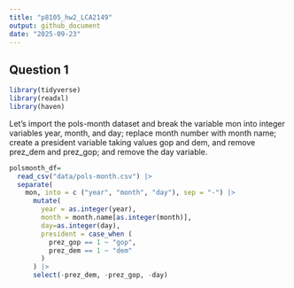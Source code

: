 ```yaml
---
title: "p8105_hw2_LCA2149"
output: github_document
date: "2025-09-23"
---
```


## Question 1

```r
library(tidyverse)
library(readxl)
library(haven)
```

Let's import the pols-month dataset and break the variable mon into integer variables year, month, and day; replace month number with month name; create a president variable taking values gop and dem, and remove prez_dem and prez_gop; and remove the day variable.
```r
polsmonth_df=
  read_csv("data/pols-month.csv") |>
  separate(
    mon, into = c ("year", "month", "day"), sep = "-") |>
      mutate(
        year = as.integer(year),
        month = month.name[as.integer(month)],
        day=as.integer(day),
        president = case_when (
          prez_gop == 1 ~ "gop",
          prez_dem == 1 ~ "dem"
        )
      ) |>
      select(-prez_dem, -prez_gop, -day)
```




